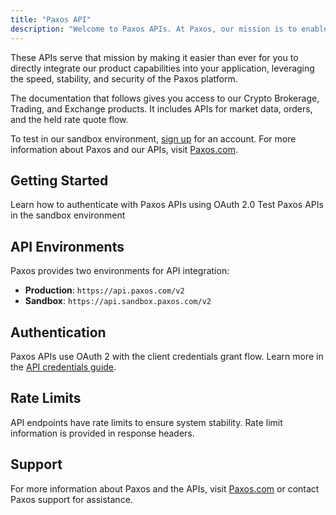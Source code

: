 ```yaml
---
title: "Paxos API"
description: "Welcome to Paxos APIs. At Paxos, our mission is to enable the movement of any asset, any time, in a trustworthy way."
---
```


These APIs serve that mission by making it easier than ever for you to directly integrate our product capabilities into your application, leveraging the speed, stability, and security of the Paxos platform.

The documentation that follows gives you access to our Crypto Brokerage, Trading, and Exchange products. It includes APIs for market data, orders, and the held rate quote flow.

To test in our sandbox environment, [sign up](https://account.sandbox.paxos.com) for an account. For more information about Paxos and our APIs, visit [Paxos.com](https://www.paxos.com/).

## Getting Started

<CardGroup cols={2}>
  <Card title="Authentication" icon="key" href="/developer/credentials">
    Learn how to authenticate with Paxos APIs using OAuth 2.0
  </Card>
  <Card title="Sandbox Environment" icon="flask" href="https://account.sandbox.paxos.com">
    Test Paxos APIs in the sandbox environment
  </Card>
</CardGroup>

## API Environments

Paxos provides two environments for API integration:

- **Production**: `https://api.paxos.com/v2`
- **Sandbox**: `https://api.sandbox.paxos.com/v2`

## Authentication

Paxos APIs use OAuth 2 with the client credentials grant flow. Learn more in the [API credentials guide](/developer/credentials).

## Rate Limits

API endpoints have rate limits to ensure system stability. Rate limit information is provided in response headers.

## Support

For more information about Paxos and the APIs, visit [Paxos.com](https://www.paxos.com/) or contact Paxos support for assistance. 